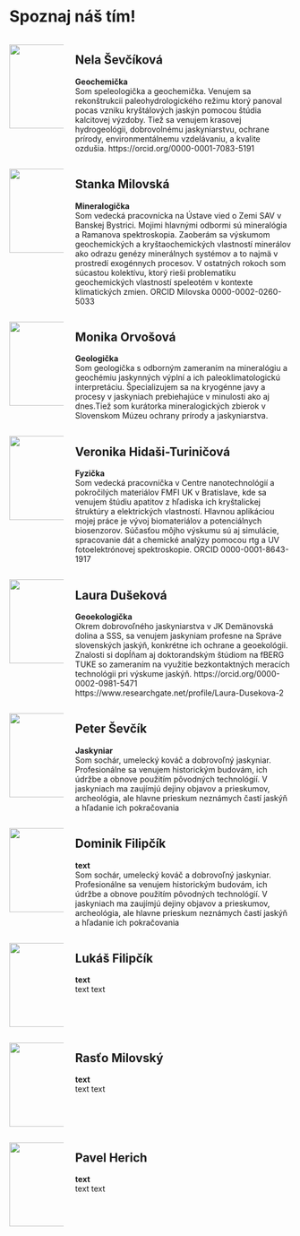 # Spoznaj náš tím! 

::: {.team-member}
::: columns
::: {.column width="20%"}

![](images/nela.jpg){fig-alt="Portrait of nela" width="150"}
:::
::: {.column width="80%"}

## Nela Ševčíková {#nela-sevcikova}
**Geochemička** 
      <br>
      Som speleologička a geochemička. Venujem sa rekonštrukcii paleohydrologického režimu ktorý       panoval pocas vzniku kryštálových jaskýn pomocou štúdia kalcitovej výzdoby. Tiež sa venujem       krasovej hydrogeológii, dobrovolnému jaskyniarstvu, ochrane prírody, environmentálnemu           vzdelávaniu, a kvalite ozdušia. https://orcid.org/0000-0001-7083-5191
      
:::
:::
:::

::: {.team-member}
::: columns
::: {.column width="20%"}

![](images/stanka.jpg){fig-alt="Portrait of Stanka" width="150"}
:::
::: {.column width="80%"}

## Stanka Milovská {#stanka-milovska}
**Mineralogička** 
      <br>
      Som vedecká pracovnícka na Ústave vied o Zemi SAV v Banskej Bystrici. Mojimi hlavnými odbormi sú mineralógia a Ramanova spektroskopia. Zaoberám sa výskumom geochemických a kryštaochemických vlastností minerálov ako odrazu genézy minerálnych systémov a to najmä v prostredí exogénnych procesov. V ostatných rokoch som súcastou kolektívu, ktorý rieši problematiku geochemických vlastností speleotém v kontexte klimatických zmien.
ORCID Milovska 0000-0002-0260-5033

:::
:::
:::

::: {.team-member}
::: columns
::: {.column width="20%"}

![](images/monika.jpg){fig-alt="Portrait of monika" width="150"}
:::
::: {.column width="80%"}

## Monika Orvošová {#monika-orvosova}
**Geologička** 
      <br>
      Som geologička s odborným zameraním na mineralógiu a geochémiu jaskynných výplní a ich paleoklimatologickú interpretáciu. Špecializujem sa na kryogénne javy a procesy v jaskyniach prebiehajúce v minulosti ako aj dnes.Tiež som kurátorka mineralogických zbierok v Slovenskom Múzeu ochrany prírody a jaskyniarstva.
      
:::
:::
:::

::: {.team-member}
::: columns
::: {.column width="20%"}


![](images/veronika_exp.jpg){fig-alt="Portrait of Veronika" width="150"}
:::
::: {.column width="80%"}

## Veronika Hidaši-Turiničová {#veroniha-hidasi-turinicova}
**Fyzička** 
      <br>
      Som vedecká pracovníčka v Centre nanotechnológií a pokročilých materiálov FMFI UK v Bratislave, kde sa venujem štúdiu apatitov z hľadiska ich kryštalickej štruktúry a elektrických vlastností. Hlavnou aplikáciou mojej práce je vývoj biomateriálov a potenciálnych biosenzorov. Súčasťou môjho výskumu sú aj simulácie, spracovanie dát a chemické analýzy pomocou rtg a UV fotoelektrónovej spektroskopie. ORCID 0000-0001-8643-1917

:::
:::
:::

::: {.team-member}
::: columns
::: {.column width="20%"}

![](images/laura_krystlaka.jpg){fig-alt="Portrait of laura" width="150"}
:::
::: {.column width="80%"}

## Laura Dušeková {#laura-dusekova}
**Geoekologička** 
      <br>
      Okrem dobrovoľného jaskyniarstva v JK Demänovská dolina a SSS, sa venujem jaskyniam profesne na Správe slovenských jaskýň, konkrétne ich ochrane a geoekológii. Znalosti si dopĺňam aj doktorandským štúdiom na fBERG TUKE so zameraním na využitie bezkontaktných meracích technológii pri výskume jaskýň. 
https://orcid.org/0000-0002-0981-5471
https://www.researchgate.net/profile/Laura-Dusekova-2

      
:::
:::
:::

::: {.team-member}
::: columns
::: {.column width="20%"}

![](images/sevo1.jpg){fig-alt="Portrait of Peter" width="150"}
:::
::: {.column width="80%"}

## Peter Ševčík {#peter-sevcik}
**Jaskyniar** 
      <br>
      Som sochár, umelecký kováč a dobrovoľný jaskyniar. Profesionálne sa venujem historickým budovám, ich údržbe a obnove použitím pôvodných technológií. V jaskyniach ma zaujímjú dejiny objavov a prieskumov, archeológia, ale hlavne prieskum neznámych častí jaskýň a hľadanie ich pokračovania

:::
:::
:::

::: {.team-member}
::: columns
::: {.column width="20%"}

![](images/dominik.jpg){fig-alt="Portrait of Dominik" width="150"}
:::
::: {.column width="80%"}

## Dominik Filipčík {#dominik-filipcik}
**text** 
      <br>
      Som sochár, umelecký kováč a dobrovoľný jaskyniar. Profesionálne sa venujem historickým budovám, ich údržbe a obnove použitím pôvodných technológií. V jaskyniach ma zaujímjú dejiny objavov a prieskumov, archeológia, ale hlavne prieskum neznámych častí jaskýň a hľadanie ich pokračovania
:::
:::
:::

::: {.team-member}
::: columns
::: {.column width="20%"}

![](images/lukas.jpg){fig-alt="Portrait of Lukáš" width="150"}
:::
::: {.column width="80%"}

## Lukáš Filipčík {#lukas-filipcik}
**text** 
      <br>
      text text

:::
:::
:::

::: {.team-member}
::: columns
::: {.column width="20%"}

![](images/rasto.jpg){fig-alt="Portrait of Rasťo" width="150"}
:::
::: {.column width="80%"}

## Rasťo Milovský {#rasto-milovsky}
**text** 
      <br>
      text text

:::
:::
:::

::: {.team-member}
::: columns
::: {.column width="20%"}

![](images/pavel.jpg){fig-alt="Portrait of Pavel" width="150"}
:::
::: {.column width="80%"}

## Pavel Herich {#pavel-herich}
**text** 
      <br>
      text text

:::
:::
:::